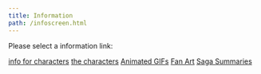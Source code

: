 ```yaml
---
title: Information
path: /infoscreen.html
---
```



Please select a information link:

[info for characters](/charactersinfoselectscreen.html)
[the characters](/characters.html)
[Animated GIFs](/pickgifscreen.html)
[Fan Art](/fanart.html)
[Saga Summaries](/sagasummaries.html)
